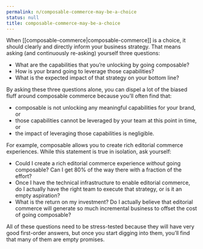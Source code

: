 ```yaml
---
permalink: n/composable-commerce-may-be-a-choice
status: null
title: composable-commerce-may-be-a-choice
---
```

When [[composable-commerce|composable-commerce]] is a choice, it should clearly and directly inform your business strategy. That means asking (and continuously re-asking) yourself three questions:

- What are the capabilities that you’re unlocking by going composable?
- How is your brand going to leverage those capabilities?
- What is the expected impact of that strategy on your bottom line?

By asking these three questions alone, you can dispel a lot of the biased fluff around composable commerce because you’ll often find that:

- composable is not unlocking any meaningful capabilities for your brand, or
- those capabilities cannot be leveraged by your team at this point in time, or
- the impact of leveraging those capabilities is negligible.

For example, composable allows you to create rich editorial commerce experiences. While this statement is true in isolation, ask yourself:

- Could I create a rich editorial commerce experience _without_ going composable? Can I get 80% of the way there with a fraction of the effort?
- Once I have the technical infrastructure to enable editorial commerce, do I actually have the right team to execute that strategy, or is it an empty aspiration?
- What is the return on my investment? Do I actually believe that editorial commerce will generate so much incremental business to offset the cost of going composable?

All of these questions need to be stress-tested because they will have very good first-order answers, but once you start digging into them, you’ll find that many of them are empty promises.
